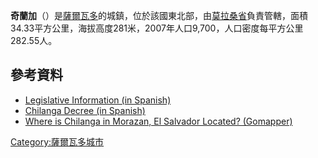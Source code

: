 '''奇蘭加'''（{{lang-es|Chilanga}}）是[[薩爾瓦多|薩爾瓦多]]的城鎮，位於該國東北部，由[[莫拉桑省|莫拉桑省]]負責管轄，面積34.33平方公里，海拔高度281米，2007年人口9,700，人口密度每平方公里282.55人。

==參考資料==
* [https://web.archive.org/web/19991012175125/http://www.asamblea.gob.sv/diputados/mor.htm Legislative Information (in Spanish)]
*[https://web.archive.org/web/20160304080330/http://www.asamblea.gob.sv/comisiones-legislativas/permanentes/comision-de-asuntos-municipales/legislatura-2009-2012/decretos-legislativos/2009/46%20%20Dec%20204%20LeyImp.Chilanga.pdf/view?searchterm=Chilanga Chilanga Decree (in Spanish)]
*[http://www.gomapper.com/travel/where-is/chilanga-morazan-el-salvador-0-located.html Where is Chilanga in Morazan, El Salvador Located? (Gomapper)]{{Wayback|url=http://www.gomapper.com/travel/where-is/chilanga-morazan-el-salvador-0-located.html |date=20160304000059 }}

{{coord|13|43|N|88|07|W|display=title|region:SV_type:city_source:GNS-enwiki}}

{{ElSalvador-geo-stub}}
[[Category:薩爾瓦多城市|Category:薩爾瓦多城市]]